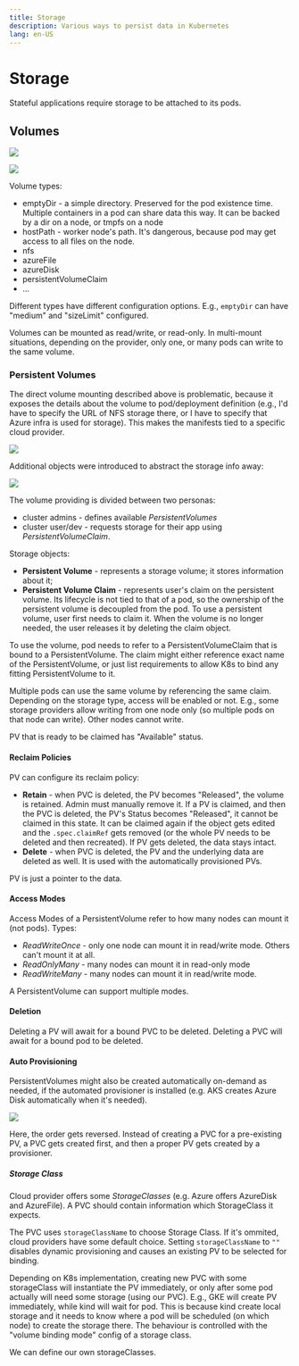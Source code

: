 ```yaml
---
title: Storage
description: Various ways to persist data in Kubernetes
lang: en-US
---
```



# Storage

Stateful applications require storage to be attached to its pods.

## Volumes

![](https://i.imgur.com/nPKhzLL.png)

![](https://i.imgur.com/qMFmqlN.png)

Volume types:

- emptyDir - a simple directory. Preserved for the pod existence time. Multiple
  containers in a pod can share data this way. It can be backed by a dir on a
  node, or tmpfs on a node
- hostPath - worker node's path. It's dangerous, because pod may get access to
  all files on the node.
- nfs
- azureFile
- azureDisk
- persistentVolumeClaim
- ...

Different types have different configuration options. E.g., `emptyDir` can have
"medium" and "sizeLimit" configured.

Volumes can be mounted as read/write, or read-only. In multi-mount situations,
depending on the provider, only one, or many pods can write to the same volume.

### Persistent Volumes

The direct volume mounting described above is problematic, because it exposes
the details about the volume to pod/deployment definition (e.g., I'd have to
specify the URL of NFS storage there, or I have to specify that Azure infra is
used for storage). This makes the manifests tied to a specific cloud provider.

![](https://i.imgur.com/tH4mCzX.png)

Additional objects were introduced to abstract the storage info away:

![](https://i.imgur.com/vN89M9j.png)

The volume providing is divided between two personas:

- cluster admins - defines available *PersistentVolumes*
- cluster user/dev - requests storage for their app using
  *PersistentVolumeClaim*.

Storage objects:

- **Persistent Volume** - represents a storage volume; it stores information
  about it;
- **Persistent Volume Claim** - represents user's claim on the persistent
  volume. Its lifecycle is not tied to that of a pod, so the ownership of the
  persistent volume is decoupled from the pod. To use a persistent volume, user
  first needs to claim it. When the volume is no longer needed, the user
  releases it by deleting the claim object.

To use the volume, pod needs to refer to a PersistentVolumeClaim that is bound
to a PersistentVolume. The claim might either reference exact name of the
PersistentVolume, or just list requirements to allow K8s to bind any fitting
PersistentVolume to it.

Multiple pods can use the same volume by referencing the same claim. Depending
on the storage type, access will be enabled or not. E.g., some storage providers
allow writing from one node only (so multiple pods on that node can write). Other
nodes cannot write.

PV that is ready to be claimed has "Available" status.

#### Reclaim Policies

PV can configure its reclaim policy:

- **Retain** - when PVC is deleted, the PV becomes "Released", the volume is
  retained. Admin must manually remove it. If a PV is claimed, and then the PVC
  is deleted, the PV's Status becomes "Released", it cannot be claimed in this
  state. It can be claimed again if the object gets edited and the
  `.spec.claimRef` gets removed (or the whole PV needs to be deleted and then
  recreated). If PV gets deleted, the data stays intact.
- **Delete** - when PVC is deleted, the PV and the underlying data are deleted
  as well. It is used with the automatically provisioned PVs.

PV is just a pointer to the data.

#### Access Modes

Access Modes of a PersistentVolume refer to how many nodes can mount it (not
pods). Types:

- *ReadWriteOnce* - only one node can mount it in read/write mode. Others can't
  mount it at all.
- *ReadOnlyMany* - many nodes can mount it in read-only mode
- *ReadWriteMany* - many nodes can mount it in read/write mode.

A PersistentVolume can support multiple modes.

#### Deletion

Deleting a PV will await for a bound PVC to be deleted. Deleting a PVC will
await for a bound pod to be deleted.

#### Auto Provisioning

PersistentVolumes might also be created automatically on-demand as needed, if
the automated provisioner is installed (e.g. AKS creates Azure Disk
automatically when it's needed).

![](https://i.imgur.com/UT7ZnCU.png)

Here, the order gets reversed. Instead of creating a PVC for a pre-existing PV,
a PVC gets created first, and then a proper PV gets created by a provisioner.

##### Storage Class

Cloud provider offers some *StorageClasses* (e.g. Azure offers AzureDisk and
AzureFile). A PVC should contain information which StorageClass it expects.

The PVC uses `storageClassName` to choose Storage Class. If it's ommited, cloud
providers have some default choice. Setting `storageClassName` to `""` disables
dynamic provisioning and causes an existing PV to be selected for binding.

Depending on K8s implementation, creating new PVC with some storageClass will
instantiate the PV immediately, or only after some pod actually will need some
storage (using our PVC). E.g., GKE will create PV immediately, while kind will
wait for pod. This is because kind create local storage and it needs to know
where a pod will be scheduled (on which node) to create the storage there. The
behaviour is controlled with the "volume binding mode" config of a storage
class.

We can define our own storageClasses.